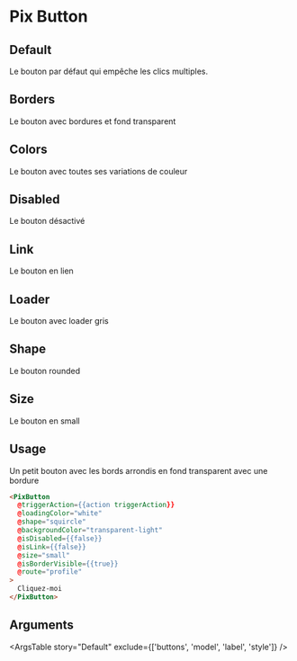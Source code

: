 
<Meta
  title='Basics/Button'
  component='PixButton'
  decorators={[centered]}
  argTypes={stories.argsTypes}
/>

# Pix Button

## Default

Le bouton par défaut qui empêche les clics multiples.

<Canvas>
  <Story name="Default" story={stories.Default} height={75} />
</Canvas>

## Borders

Le bouton avec bordures et fond transparent

<Canvas isColumn>
  <Story story={stories.borders} height={150} />
</Canvas>

## Colors

Le bouton avec toutes ses variations de couleur

<Canvas isColumn>
  <Story story={stories.colors} height={500} />
</Canvas>

## Disabled

Le bouton désactivé

<Canvas>
  <Story story={stories.disabled} height={75} />
</Canvas>

## Link

Le bouton en lien

<Canvas>
  <Story story={stories.link} height={75} />
</Canvas>

## Loader

Le bouton avec loader gris

<Canvas>
  <Story story={stories.loader} height={75} />
</Canvas>

## Shape

Le bouton rounded

<Canvas>
  <Story story={stories.shape} height={75} />
</Canvas>

## Size

Le bouton en small

<Canvas>
  <Story story={stories.size} height={75} />
</Canvas>

## Usage

Un petit bouton avec les bords arrondis en fond transparent avec une bordure

```html
<PixButton
  @triggerAction={{action triggerAction}}
  @loadingColor="white"
  @shape="squircle"
  @backgroundColor="transparent-light"
  @isDisabled={{false}}
  @isLink={{false}}
  @size="small"
  @isBorderVisible={{true}}
  @route="profile"
>
  Cliquez-moi
</PixButton>
```

## Arguments

<ArgsTable story="Default" exclude={['buttons', 'model', 'label', 'style']} />
